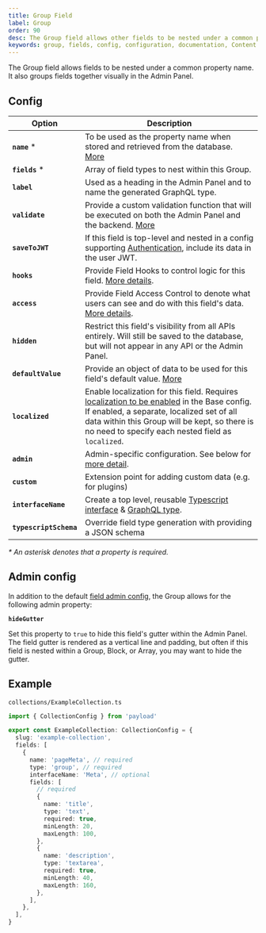 ```yaml
---
title: Group Field
label: Group
order: 90
desc: The Group field allows other fields to be nested under a common property. Learn how to use Group fields, see examples and options.
keywords: group, fields, config, configuration, documentation, Content Management System, cms, headless, javascript, node, react, nextjs
---
```


<Banner>
  The Group field allows fields to be nested under a common property name. It also groups fields
  together visually in the Admin Panel.
</Banner>

<LightDarkImage
  srcLight="https://payloadcms.com/images/docs/fields/group.png"
  srcDark="https://payloadcms.com/images/docs/fields/group-dark.png"
  alt="Shows a Group field in the Payload Admin Panel"
  caption="Admin Panel screenshot of a Group field"
/>

## Config

| Option                 | Description                                                                                                                                                                                                                                                                        |
| ---------------------- | ---------------------------------------------------------------------------------------------------------------------------------------------------------------------------------------------------------------------------------------------------------------------------------- |
| **`name`** \*          | To be used as the property name when stored and retrieved from the database. [More](/docs/fields/overview#field-names)                                                                                                                                                             |
| **`fields`** \*        | Array of field types to nest within this Group.                                                                                                                                                                                                                                    |
| **`label`**            | Used as a heading in the Admin Panel and to name the generated GraphQL type.                                                                                                                                                                                                       |
| **`validate`**         | Provide a custom validation function that will be executed on both the Admin Panel and the backend. [More](/docs/fields/overview#validation)                                                                                                                                       |
| **`saveToJWT`**        | If this field is top-level and nested in a config supporting [Authentication](/docs/authentication/config), include its data in the user JWT.                                                                                                                                      |
| **`hooks`**            | Provide Field Hooks to control logic for this field. [More details](../hooks/fields).                                                                                                                                                                         |
| **`access`**           | Provide Field Access Control to denote what users can see and do with this field's data. [More details](../access-control/fields).                                                                                                                                                  |
| **`hidden`**           | Restrict this field's visibility from all APIs entirely. Will still be saved to the database, but will not appear in any API or the Admin Panel.                                                                                                                                   |
| **`defaultValue`**     | Provide an object of data to be used for this field's default value. [More](/docs/fields/overview#default-values)                                                                                                                                                                  |
| **`localized`**        | Enable localization for this field. Requires [localization to be enabled](/docs/configuration/localization) in the Base config. If enabled, a separate, localized set of all data within this Group will be kept, so there is no need to specify each nested field as `localized`. |
| **`admin`**            | Admin-specific configuration. See below for [more detail](#admin-config).                                                                                                                                                                                                          |
| **`custom`**           | Extension point for adding custom data (e.g. for plugins)                                                                                                                                                                                                                          |
| **`interfaceName`**    | Create a top level, reusable [Typescript interface](/docs/typescript/generating-types#custom-field-interfaces) & [GraphQL type](/docs/graphql/graphql-schema#custom-field-schemas).                                                                                                |
| **`typescriptSchema`** | Override field type generation with providing a JSON schema                                                                                                                                                                                                                        |

_\* An asterisk denotes that a property is required._

## Admin config

In addition to the default [field admin config](/docs/fields/overview#admin-config), the Group allows for the following admin property:

**`hideGutter`**

Set this property to `true` to hide this field's gutter within the Admin Panel. The field gutter is rendered as a vertical line and padding, but often if this field is nested within a Group, Block, or Array, you may want to hide the gutter.

## Example

`collections/ExampleCollection.ts`

```ts
import { CollectionConfig } from 'payload'

export const ExampleCollection: CollectionConfig = {
  slug: 'example-collection',
  fields: [
    {
      name: 'pageMeta', // required
      type: 'group', // required
      interfaceName: 'Meta', // optional
      fields: [
        // required
        {
          name: 'title',
          type: 'text',
          required: true,
          minLength: 20,
          maxLength: 100,
        },
        {
          name: 'description',
          type: 'textarea',
          required: true,
          minLength: 40,
          maxLength: 160,
        },
      ],
    },
  ],
}
```
